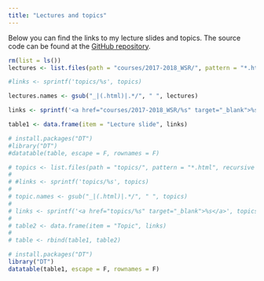 ```yaml
---
title: "Lectures and topics"
---
```


Below you can find the links to my lecture slides and topics. The source code can be found at the [GitHub repository](https://github.com/ShKlinkenberg/statistics-lectures). 

```r
rm(list = ls())
lectures <- list.files(path = "courses/2017-2018_WSR/", pattern = "*.html", recursive = T)

#links <- sprintf('topics/%s', topics)

lectures.names <- gsub("_|(.html)|.*/", " ", lectures)

links <- sprintf('<a href="courses/2017-2018_WSR/%s" target="_blank">%s</a>', lectures, lectures.names)

table1 <- data.frame(item = "Lecture slide", links)

# install.packages("DT")
#library("DT")
#datatable(table, escape = F, rownames = F)

# topics <- list.files(path = "topics/", pattern = "*.html", recursive = T)
# 
# #links <- sprintf('topics/%s', topics)
# 
# topic.names <- gsub("_|(.html)|.*/", " ", topics)
# 
# links <- sprintf('<a href="topics/%s" target="_blank">%s</a>', topics, topic.names)
# 
# table2 <- data.frame(item = "Topic", links)
# 
# table <- rbind(table1, table2)

# install.packages("DT")
library("DT")
datatable(table1, escape = F, rownames = F)
```
